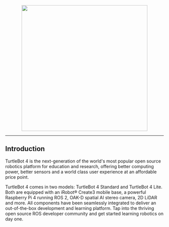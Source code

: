 <center>
  <img
    src="/img/robot_images/turtlebot4_images/robot_turtlebot4_1.jpg"
    width="400"
  />
</center>

---

## Introduction

TurtleBot 4 is the next-generation of the world's most popular open source robotics platform for education and research, offering better computing power, better sensors and a world class user experience at an affordable price point.

TurtleBot 4 comes in two models: TurtleBot 4 Standard and TurtleBot 4 Lite.
Both are equipped with an iRobot® Create3 mobile base, a powerful Raspberry Pi 4 running ROS 2, OAK-D spatial AI stereo camera, 2D LiDAR and more. All components have been seamlessly integrated to deliver an out-of-the-box development and learning platform.
Tap into the thriving open source ROS developer community and get started learning robotics on day one.
